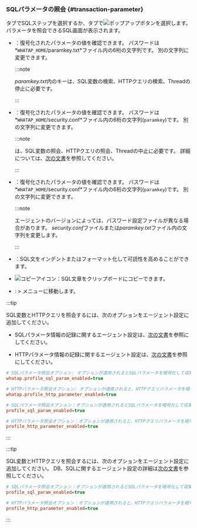 ### SQLパラメータの照会 {#transaction-parameter}

<Cmdname sid="TTL06126" className="uitext" />タブでSQLステップを選択するか、<Cmdname sid="TTL06127" className="uitext" />タブで![ポップアップ](/img/ic-popup.svg)ボタンを選択します。 パラメータを照会できる<UI>SQL</UI>画面が表示されます。

<ImgLang img='sql-parameter-query.png' desc='SQL' />

<Xclude product='java,php,golang'>

- <Cmdname sid="BTN06764" className="uitext" />：復号化されたパラメータの値を確認できます。 パスワードは*`WHATAP_HOME`/paramkey.txt*ファイル内の6桁の文字列です。 別の文字列に変更できます。

  :::note

  *paramkey.txt*内のキーは、SQL変数の検索、HTTPクエリの検索、Threadの停止に必要です。

  :::

</Xclude>

<InDoc product='java'>

- <Cmdname sid="BTN06764" className="uitext" />：復号化されたパラメータの値を確認できます。 パスワードは*`WHATAP_HOME`/security.conf*ファイル内の6桁の文字列(`paramkey`)です。 別の文字列に変更できます。

  :::note

  <Cmdname sid="BTN06764" className="uitext" />は、SQL変数の照会、HTTPクエリの照会、Threadの中止に必要です。 詳細については、[次の文書](install-agent#security)を参照してください。

  :::

</InDoc>

<InDoc product='php,golang'>

- <Cmdname sid="BTN06764" className="uitext" />：復号化されたパラメータの値を確認できます。 パスワードは*`WHATAP_HOME`/security.conf*ファイル内の6桁の文字列(`paramkey`)です。 別の文字列に変更できます。

  :::note

  エージェントのバージョンによっては、パスワード設定ファイルが異なる場合があります。 *security.conf*ファイルまたは*paramkey.txt*ファイル内の文字列を変更します。

  :::

</InDoc>

- <Cmdname sid="format" className="uitext" />：SQL文をインデントまたはフォーマット化して可読性を高めることができます。

- ![コピーアイコン](/img/ico-copy.svg)：SQL文章をクリップボードにコピーできます。

- <Cmdname sid="statistics" className="uitext" />: <Cmdname sid="side_statistics" className="uitext" /> &gt; <Cmdname sid="side_statSql" className="uitext" />メニューに移動します。

<Xclude product='kubernetes'>

:::tip

SQL変数とHTTPクエリを照会するには、次のオプションをエージェント設定に追加してください。

- SQLパラメータ情報の記録に関するエージェント設定は、[次の文書](agent-dbsql#profile-sql-param)を参照にしてください。

- HTTPパラメータ情報の記録に関するエージェント設定は、[次の文書](agent-transaction#profile_http_parameter)を参照にしてください。

<InDoc product="php">

```ini title='whatap.conf'
# SQLパラメータ照会オプション: オプションが適用されるとSQLパラメータを暗号化して収集します。
whatap.profile_sql_param_enabled=true 

# HTTPパラメータ照会オプション: オプションが適用されると、HTTPクエリパラメータを暗号化して収集します。
whatap.profile_http_parameter_enabled=true 
```

</InDoc>

<Xclude product="php">

```ini title='whatap.conf'
# SQLパラメータ照会オプション：オプションが適用されるとSQLパラメータを暗号化して収集します。
profile_sql_param_enabled=true 

# HTTPパラメータ照会オプション：オプションが適用されると、HTTPクエリパラメータを暗号化して収集します。
profile_http_parameter_enabled=true 
```

</Xclude>

:::

</Xclude>

<InDoc product='kubernetes'>

:::tip

SQL変数とHTTPクエリを照会するには、次のオプションをエージェント設定に追加してください。 DB、SQLに関するエージェント設定の詳細は[次の文書](../java/agent-dbsql)を参照してください。

```ini title='whatap.conf'
# SQLパラメータ照会オプション：オプションが適用されるとSQLパラメータを暗号化して収集します。
profile_sql_param_enabled=true 

# HTTPパラメータ照会オプション：オプションが適用されると、HTTPクエリパラメータを暗号化して収集します。
profile_http_parameter_enabled=true 
```

:::

</InDoc>
